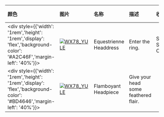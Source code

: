 | 颜色                                                                                                                        | 图片                                                                                                                                                                 | 名称                    | 描述                                                              | 收集             | 品质    | 交易 |
| :-------------------------------------------------------------------------------------------------------------------------- | :------------------------------------------------------------------------------------------------------------------------------------------------------------------- | :---------------------- | :---------------------------------------------------------------- | :--------------- | :------ | :--- |
| <div style={{'width': '1rem','height': '1rem','display': 'flex','background-color': '#A2C46F','margin-left': '40%'}}></div> | [![WX78_YULE](https://items.kleientertainment.com/images/DST/FEATHERHAT_CIRCUS/small)](https://items.kleientertainment.com/images/DST/FEATHERHAT_CIRCUS/small)                                                         | Equestrienne Headdress                    | Enter the ring.                                                                                                                                                                                                                                                                                                                            | Side Show Collection            | Loyal                    | 否   |
| <div style={{'width': '1rem','height': '1rem','display': 'flex','background-color': '#BD4646','margin-left': '40%'}}></div> | [![WX78_YULE](https://items.kleientertainment.com/images/DST/FEATHERHAT_EXOTIC/small)](https://items.kleientertainment.com/images/DST/FEATHERHAT_EXOTIC/small)                                                         | Flamboyant Headpiece                      | Give your head some feathered flair.                                                                                                                                                                                                                                                                                                       |                                 | Elegant                  | 否   |
